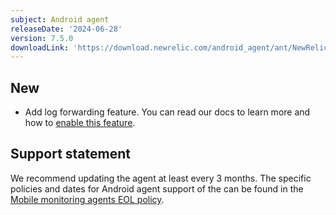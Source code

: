 ```yaml
---
subject: Android agent
releaseDate: '2024-06-28'
version: 7.5.0
downloadLink: 'https://download.newrelic.com/android_agent/ant/NewRelic_Android_Agent_7.5.0.zip'
---
```


## New

* Add log forwarding feature. You can read our docs to learn more and how to [enable this feature](/docs/mobile-monitoring/mobile-monitoring-ui/logs).


## Support statement

We recommend updating the agent at least every 3 months. The specific policies and dates for Android agent support of the can be found in the [Mobile monitoring agents EOL policy](/docs/mobile-monitoring/new-relic-mobile/get-started/mobile-agents-eol-policy/#android-eol).
